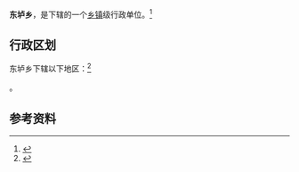 {{中国乡级行政区|14/08/30/200/000}}

'''东垆乡'''，是{{PRC admin/fullname|14/08/30/200/000|3}}下辖的一个[[乡镇|乡镇]]级行政单位。<ref>{{PRC admin/ref sgc|{{PRC admin/parent|14/08/30/200/000}}}}</ref>

== 行政区划 ==

东垆乡下辖以下地区：<ref>{{PRC admin/ref sgc|14/08/30/200/000}}</ref>

{{PRC admin/children|14/08/30/200/000}}。

== 参考资料 ==

{{reflist}}

{{行政区划小作品}}
{{PRC admin/navcat|14/08/30/200/000}}
